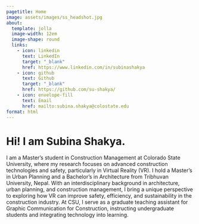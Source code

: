 ```yaml
---
pagetitle: Home
image: assets/images/ss_headshot.jpg
about:
  template: jolla
  image-width: 12em
  image-shape: round
  links:
    - icon: linkedin
      text: LinkedIn
      target: "_blank"
      href: https://www.linkedin.com/in/subinashakya
    - icon: github
      text: Github
      target: "_blank"
      href: https://github.com/su-shakya/
    - icon: envelope-fill
      text: Email
      href: mailto:subina.shakya@colostate.edu
format: html
---
```


# Hi! I am <span class="name-highlight">Subina Shakya</span>.

I am a Master’s student in Construction Management at Colorado State University, where my research focuses on advanced construction technologies and safety, particularly in Virtual Reality (VR). I hold a Master’s in Urban Planning and a Bachelor’s in Architecture from Tribhuvan University, Nepal. With an interdisciplinary background in architecture, urban planning, and construction management, I bring a unique perspective to exploring how VR can improve safety, efficiency, and sustainability in the construction industry. At CSU, I serve as a graduate teaching assistant for Graphic Communication for Construction, instructing undergraduate students and integrating technology into learning. 